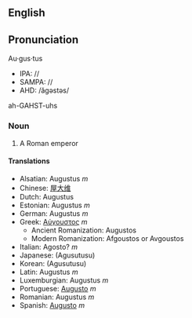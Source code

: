 {{Wikipedia}}
==English==
==Pronunciation==
Au·gus·tus
*IPA: //
*SAMPA: //
*AHD: /ăgəstəs/
ah-GAHST-uhs

=== Noun ===
#A Roman emperor

==== Translations ====
*Alsatian: Augustus ''m''
*Chinese: [[屋大维]]<!-- ()-->
*Dutch: Augustus
*Estonian: Augustus ''m''
*German: Augustus ''m''
*Greek: [[Αύγουστος]] ''m''
**Ancient Romanization: Augustos
**Modern Romanization: Afgoustos or Avgoustos
*Italian: Agosto? ''m''
*Japanese: [[]] (Agusutusu)
*Korean: [[]] (Agusutusu)
*Latin: Augustus ''m''
*Luxemburgian: Augustus ''m''
*Portuguese: [[Augusto]] ''m''
*Romanian: Augustus ''m''
*Spanish: [[Augusto]] ''m''
